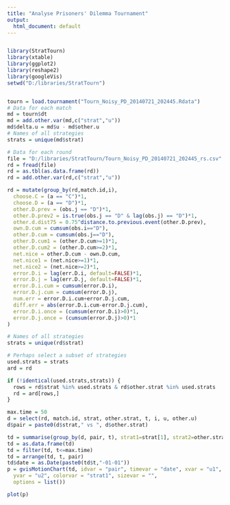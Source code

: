 ```yaml
---
title: "Analyse Prisoners' Dilemma Tournament"
output:
  html_document: default
---
```


```r

```

```r
library(StratTourn)
library(xtable)
library(ggplot2)
library(reshape2)
library(googleVis)
setwd("D:/libraries/StratTourn")


tourn = load.tournament("Tourn_Noisy_PD_20140721_202445.Rdata")
# Data for each match
md = tourn$dt
md = add.other.var(md,c("strat","u"))
md$delta.u = md$u - md$other.u
# Names of all strategies
strats = unique(md$strat)

# Data for each round
file = "D:/libraries/StratTourn/Tourn_Noisy_PD_20140721_202445_rs.csv"
rd = fread(file)
rd = as.tbl(as.data.frame(rd))
rd = add.other.var(rd,c("strat","u"))

rd = mutate(group_by(rd,match.id,i),
  choose.C = (a == "C")*1,
  choose.D = (a == "D")*1,
  other.D.prev = (obs.j == "D")*1,
  other.D.prev2 = is.true(obs.j == "D" & lag(obs.j) == "D")*1,
  other.d.dist75 = 0.75^distance.to.previous.event(other.D.prev),
  own.D.cum = cumsum(obs.i=="D"),
  other.D.cum = cumsum(obs.j=="D"),
  other.D.cum1 = (other.D.cum>=1)*1,
  other.D.cum2 = (other.D.cum>=2)*1,
  net.nice = other.D.cum - own.D.cum,
  net.nice1 = (net.nice>=1)*1,
  net.nice2 = (net.nice>=2)*1,
  error.D.i = lag(err.D.i, default=FALSE)*1,
  error.D.j = lag(err.D.j, default=FALSE)*1,
  error.D.i.cum = cumsum(error.D.i),
  error.D.j.cum = cumsum(error.D.j),
  num.err = error.D.i.cum+error.D.j.cum,
  diff.err = abs(error.D.i.cum-error.D.j.cum),
  error.D.i.once = (cumsum(error.D.i)>0)*1,
  error.D.j.once = (cumsum(error.D.j)>0)*1
)

# Names of all strategies
strats = unique(rd$strat)

# Perhaps select a subset of strategies
used.strats = strats
ard = rd

if (!identical(used.strats,strats)) {
  rows = rd$strat %in% used.strats & rd$other.strat %in% used.strats
  rd = ard[rows,]
}


```



```r
max.time = 50
d = select(rd, match.id, strat, other.strat, t, i, u, other.u)
d$pair = paste0(d$strat," vs ", d$other.strat)

td = summarise(group_by(d, pair, t), strat1=strat[1], strat2=other.strat[1], u1=mean(u), u2 = mean(other.u))
td = as.data.frame(td)
td = filter(td, t<=max.time)
td = arrange(td, t, pair)
td$date = as.Date(paste0(td$t,"-01-01"))
p = gvisMotionChart(td, idvar = "pair", timevar = "date", xvar = "u1",
  yvar = "u2", colorvar = "strat1", sizevar = "", 
  options = list())

plot(p)
```


